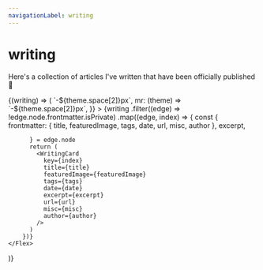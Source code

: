 ```yaml
---
navigationLabel: writing
---
```



# writing

Here's a collection of articles I've written that have been officially published 🕺

<Divider />

<SourceList filter="writing">
  {(writing) => (
    <Flex
      sx={{
        flexWrap: "wrap",
        ml: (theme) => `-${theme.space[2]}px`,
        mr: (theme) => `-${theme.space[2]}px`,
      }}
    >
      {writing
        .filter((edge) => !edge.node.frontmatter.isPrivate)
        .map((edge, index) => {
          const {
            frontmatter: { title, featuredImage, tags, date, url, misc, author },
            excerpt,
      
          } = edge.node
          return (
            <WritingCard
              key={index}
              title={title}
              featuredImage={featuredImage}
              tags={tags}
              date={date}
              excerpt={excerpt}
              url={url}
              misc={misc}
              author={author}
            />
          )
        })}
    </Flex>
)}

</SourceList>
